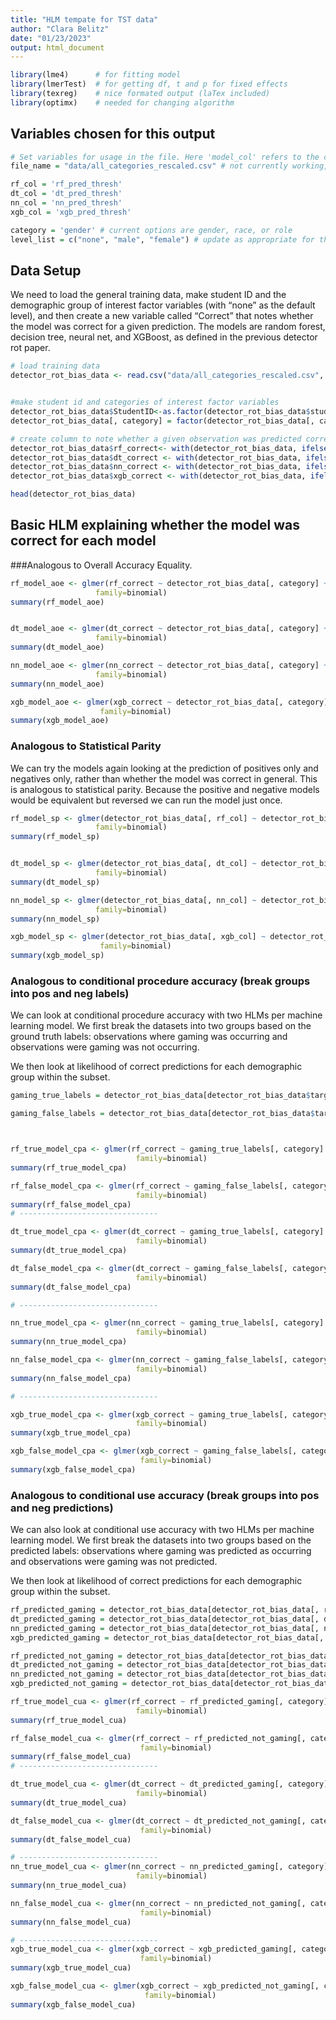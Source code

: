 ```yaml
---
title: "HLM tempate for TST data"
author: "Clara Belitz"
date: "01/23/2023"
output: html_document
---
```



```r
library(lme4)      # for fitting model
library(lmerTest)  # for getting df, t and p for fixed effects
library(texreg)    # nice formated output (laTex included)
library(optimx)    # needed for changing algorithm
```

## Variables chosen for this output
```r
# Set variables for usage in the file. Here 'model_col' refers to the column name for that model
file_name = "data/all_categories_rescaled.csv" # not currently working, need to set manually in next chunk

rf_col = 'rf_pred_thresh'
dt_col = 'dt_pred_thresh'
nn_col = 'nn_pred_thresh'
xgb_col = 'xgb_pred_thresh'

category = 'gender' # current options are gender, race, or role
level_list = c("none", "male", "female") # update as appropriate for the given category
```

## Data Setup

We need to load the general training data, make student ID and the demographic group of interest factor variables (with "none" as the default level), and then create a new variable called "Correct" that notes whether the model was correct for a given prediction. The models are random forest, decision tree, neural net, and XGBoost, as defined in the previous detector rot paper.

```r
# load training data
detector_rot_bias_data <- read.csv("data/all_categories_rescaled.csv", header=TRUE)


#make student id and categories of interest factor variables
detector_rot_bias_data$StudentID<-as.factor(detector_rot_bias_data$student_id)
detector_rot_bias_data[, category] = factor(detector_rot_bias_data[, category], levels=level_list) # none is baseline level

# create column to note whether a given observation was predicted correctly or not, for each model
detector_rot_bias_data$rf_correct<- with(detector_rot_bias_data, ifelse(detector_rot_bias_data[, rf_col] == target, 1, 0))
detector_rot_bias_data$dt_correct <- with(detector_rot_bias_data, ifelse(detector_rot_bias_data[, dt_col] == target, 1, 0))
detector_rot_bias_data$nn_correct <- with(detector_rot_bias_data, ifelse(detector_rot_bias_data[, nn_col] == target, 1, 0))
detector_rot_bias_data$xgb_correct <- with(detector_rot_bias_data, ifelse(detector_rot_bias_data[, xgb_col] == target, 1, 0))

head(detector_rot_bias_data)
```


## Basic HLM explaining whether the model was correct for each model
###Analogous to Overall Accuracy Equality.

```r
rf_model_aoe <- glmer(rf_correct ~ detector_rot_bias_data[, category] + (1 | StudentID), data=detector_rot_bias_data,
                   family=binomial)
summary(rf_model_aoe)


dt_model_aoe <- glmer(dt_correct ~ detector_rot_bias_data[, category] + (1 | StudentID), data=detector_rot_bias_data,
                   family=binomial)
summary(dt_model_aoe)

nn_model_aoe <- glmer(nn_correct ~ detector_rot_bias_data[, category] + (1 | StudentID), data=detector_rot_bias_data,
                   family=binomial)
summary(nn_model_aoe)

xgb_model_aoe <- glmer(xgb_correct ~ detector_rot_bias_data[, category] + (1 | StudentID), data=detector_rot_bias_data,
                    family=binomial)
summary(xgb_model_aoe)
```


### Analogous to Statistical Parity
We can try the models again looking at the prediction of positives only and negatives only, rather than whether the model was correct in general. This is analogous to statistical parity. Because the positive and negative models would be equivalent but reversed we can run the model just once.

```r
rf_model_sp <- glmer(detector_rot_bias_data[, rf_col] ~ detector_rot_bias_data[, category] + (1 | StudentID), data=detector_rot_bias_data,
                   family=binomial)
summary(rf_model_sp)


dt_model_sp <- glmer(detector_rot_bias_data[, dt_col] ~ detector_rot_bias_data[, category] + (1 | StudentID), data=detector_rot_bias_data,
                   family=binomial)
summary(dt_model_sp)

nn_model_sp <- glmer(detector_rot_bias_data[, nn_col] ~ detector_rot_bias_data[, category] + (1 | StudentID), data=detector_rot_bias_data,
                   family=binomial)
summary(nn_model_sp)

xgb_model_sp <- glmer(detector_rot_bias_data[, xgb_col] ~ detector_rot_bias_data[, category] + (1 | StudentID), data=detector_rot_bias_data,
                    family=binomial)
summary(xgb_model_sp)
```


### Analogous to conditional procedure accuracy (break groups into pos and neg labels)
We can look at conditional procedure accuracy with two HLMs per machine learning model. We first break the datasets into two groups based on the ground truth labels: observations where gaming was occurring and observations were gaming was not occurring.

We then look at likelihood of correct predictions for each demographic group within the subset.
```r
gaming_true_labels = detector_rot_bias_data[detector_rot_bias_data$target == 1, ]

gaming_false_labels = detector_rot_bias_data[detector_rot_bias_data$target == 0, ]



rf_true_model_cpa <- glmer(rf_correct ~ gaming_true_labels[, category] + (1 | StudentID), data=gaming_true_labels,
                            family=binomial)
summary(rf_true_model_cpa)

rf_false_model_cpa <- glmer(rf_correct ~ gaming_false_labels[, category] + (1 | StudentID), data=gaming_false_labels,
                            family=binomial)
summary(rf_false_model_cpa)
# -------------------------------

dt_true_model_cpa <- glmer(dt_correct ~ gaming_true_labels[, category] + (1 | StudentID), data=gaming_true_labels,
                            family=binomial)
summary(dt_true_model_cpa)

dt_false_model_cpa <- glmer(dt_correct ~ gaming_false_labels[, category] + (1 | StudentID), data=gaming_false_labels,
                            family=binomial)
summary(dt_false_model_cpa)

# -------------------------------

nn_true_model_cpa <- glmer(nn_correct ~ gaming_true_labels[, category] + (1 | StudentID), data=gaming_true_labels,
                            family=binomial)
summary(nn_true_model_cpa)

nn_false_model_cpa <- glmer(nn_correct ~ gaming_false_labels[, category] + (1 | StudentID), data=gaming_false_labels,
                            family=binomial)
summary(nn_false_model_cpa)

# -------------------------------

xgb_true_model_cpa <- glmer(xgb_correct ~ gaming_true_labels[, category] + (1 | StudentID), data=gaming_true_labels,
                            family=binomial)
summary(xgb_true_model_cpa)

xgb_false_model_cpa <- glmer(xgb_correct ~ gaming_false_labels[, category] + (1 | StudentID), data=gaming_false_labels,
                             family=binomial)
summary(xgb_false_model_cpa)
```


### Analogous to conditional use accuracy (break groups into pos and neg predictions)
We can also look at conditional use accuracy with two HLMs per machine learning model. We first break the datasets into two groups based on the predicted labels: observations where gaming was predicted as occurring and observations were gaming was not predicted.

We then look at likelihood of correct predictions for each demographic group within the subset.
```r
rf_predicted_gaming = detector_rot_bias_data[detector_rot_bias_data[, rf_col] == 1, ]
dt_predicted_gaming = detector_rot_bias_data[detector_rot_bias_data[, dt_col] == 1, ]
nn_predicted_gaming = detector_rot_bias_data[detector_rot_bias_data[, nn_col] == 1, ]
xgb_predicted_gaming = detector_rot_bias_data[detector_rot_bias_data[, xgb_col] == 1, ]

rf_predicted_not_gaming = detector_rot_bias_data[detector_rot_bias_data[, rf_col] == 0, ]
dt_predicted_not_gaming = detector_rot_bias_data[detector_rot_bias_data[, dt_col] == 0, ]
nn_predicted_not_gaming = detector_rot_bias_data[detector_rot_bias_data[, nn_col] == 0, ]
xgb_predicted_not_gaming = detector_rot_bias_data[detector_rot_bias_data[, xgb_col] == 0, ]

rf_true_model_cua <- glmer(rf_correct ~ rf_predicted_gaming[, category] + (1 | StudentID), data=rf_predicted_gaming,
                            family=binomial)
summary(rf_true_model_cua)

rf_false_model_cua <- glmer(rf_correct ~ rf_predicted_not_gaming[, category] + (1 | StudentID), data=rf_predicted_not_gaming,
                             family=binomial)
summary(rf_false_model_cua)
# -------------------------------

dt_true_model_cua <- glmer(dt_correct ~ dt_predicted_gaming[, category] + (1 | StudentID), data=dt_predicted_gaming,
                            family=binomial)
summary(dt_true_model_cua)

dt_false_model_cua <- glmer(dt_correct ~ dt_predicted_not_gaming[, category] + (1 | StudentID), data=dt_predicted_not_gaming,
                             family=binomial)
summary(dt_false_model_cua)

# -------------------------------
nn_true_model_cua <- glmer(nn_correct ~ nn_predicted_gaming[, category] + (1 | StudentID), data=nn_predicted_gaming,
                            family=binomial)
summary(nn_true_model_cua)

nn_false_model_cua <- glmer(nn_correct ~ nn_predicted_not_gaming[, category] + (1 | StudentID), data=nn_predicted_not_gaming,
                             family=binomial)
summary(nn_false_model_cua)

# -------------------------------
xgb_true_model_cua <- glmer(xgb_correct ~ xgb_predicted_gaming[, category] + (1 | StudentID), data=xgb_predicted_gaming,
                             family=binomial)
summary(xgb_true_model_cua)

xgb_false_model_cua <- glmer(xgb_correct ~ xgb_predicted_not_gaming[, category] + (1 | StudentID), data=xgb_predicted_not_gaming,
                              family=binomial)
summary(xgb_false_model_cua)

```